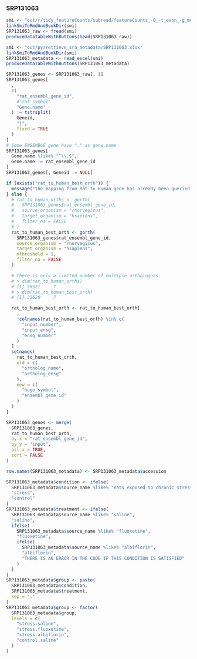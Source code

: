 ### SRP131063 {#resultsRnaseqSRP131063}

```r
smi <- "out/r/tidy_featureCounts/subread/featureCounts_-O_-t_exon_-g_merge_gene_id_name_gtf-Rnor6-merge-attr-retrieve-ensembl_bam-Rnor6-SRP131063_raw.tsv"
linkSmiToRmdAndBookDir(smi)
SRP131063_raw <- fread(smi)
produceDataTableWithButtons(head(SRP131063_raw))

smi <- "out/py/retrieve_sra_metadata/SRP131063.xlsx"
linkSmiToRmdAndBookDir(smi)
SRP131063_metadata <- read_excel(smi)
produceDataTableWithButtons(SRP131063_metadata)

SRP131063_genes <- SRP131063_raw[, 1]
SRP131063_genes[
  ,
  c(
    "rat_ensembl_gene_id",
    #"rat_symbol"
    "Gene.name"
  ) := tstrsplit(
    Geneid,
    "|",
    fixed = TRUE
  )
]
# Some ENSEMBLE gene have "." as gene.name
SRP131063_genes[
  Gene.name %like% "^\\.$",
  Gene.name := rat_ensembl_gene_id
]
SRP131063_genes[, Geneid := NULL]

if (exists("rat_to_human_best_orth")) {
  message("The mapping from Rat to Human gene has already been queried to g:Orth in a previous section. The same table is reused.")
} else {
  # rat_to_human_orths <- gorth(
  #   SRP131063_genes$rat_ensembl_gene_id,
  #   source_organism = "rnorvegicus",
  #   target_organism = "hsapiens",
  #   filter_na = FALSE
  # )
  rat_to_human_best_orth <- gorth(
    SRP131063_genes$rat_ensembl_gene_id,
    source_organism = "rnorvegicus",
    target_organism = "hsapiens",
    mthreshold = 1,
    filter_na = FALSE
  )

  # There is only a limited number of multiple orthologues:
  # > dim(rat_to_human_orths)
  # [1] 36521     7
  # > dim(rat_to_human_best_orth)
  # [1] 32620     7

  rat_to_human_best_orth <- rat_to_human_best_orth[
    ,
    !colnames(rat_to_human_best_orth) %in% c(
      "input_number",
      "input_ensg",
      "ensg_number"
    )
  ]
  setnames(
    rat_to_human_best_orth,
    old = c(
      "ortholog_name",
      "ortholog_ensg"
    ),
    new = c(
      "hugo_symbol",
      "ensembl_gene_id"
    )
  )
}

SRP131063_genes <- merge(
  SRP131063_genes,
  rat_to_human_best_orth,
  by.x = "rat_ensembl_gene_id",
  by.y = "input",
  all.x = TRUE,
  sort = FALSE
)

row.names(SRP131063_metadata) <- SRP131063_metadata$accession

SRP131063_metadata$condition <- ifelse(
  SRP131063_metadata$source_name %like% "Rats exposed to chronic stress",
  "stress",
  "control"
)
SRP131063_metadata$treatment <- ifelse(
  SRP131063_metadata$source_name %like% "saline",
  "saline",
  ifelse(
    SRP131063_metadata$source_name %like% "fluoxetine",
    "fluoxetine",
    ifelse(
      SRP131063_metadata$source_name %like% "albiflorin",
      "albiflorin",
      "THERE IS AN ERROR IN THE CODE IF THIS CONDITION IS SATISFIED"
    )
  )
)
SRP131063_metadata$group <- paste(
  SRP131063_metadata$condition,
  SRP131063_metadata$treatment,
  sep = "."
)
SRP131063_metadata$group <- factor(
  SRP131063_metadata$group,
  levels = c(
    "stress.saline",
    "stress.fluoxetine",
    "stress.albiflorin",
    "control.saline"
  )
)
```
